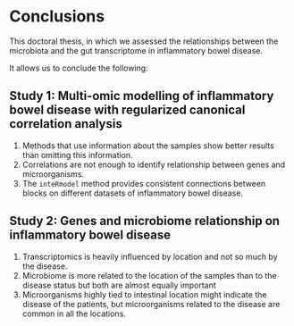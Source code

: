 # Conclusions

This doctoral thesis, in which we assessed the relationships between the microbiota and the gut transcriptome in inflammatory bowel disease.

It allows us to conclude the following:

## Study 1: Multi-omic modelling of inflammatory bowel disease with regularized canonical correlation analysis

1.  Methods that use information about the samples show better results than omitting this information.
2.  Correlations are not enough to identify relationship between genes and microorganisms.
3.  The `inteRmodel` method provides consistent connections between blocks on different datasets of inflammatory bowel disease.

## Study 2: Genes and microbiome relationship on inflammatory bowel disease

1.  Transcriptomics is heavily influenced by location and not so much by the disease.
2.  Microbiome is more related to the location of the samples than to the disease status but both are almost equally important
3.  Microorganisms highly tied to intestinal location might indicate the disease of the patients, but microorganisms related to the disease are common in all the locations.
